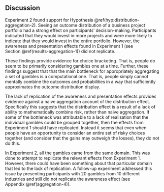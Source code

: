 ## Discussion {#discussion-aggregation-4}

Experiment 2 found support for
Hypothesis \@ref(hyp:distribution-aggregation-2). Seeing an outcome
distribution of a business project portfolio had a strong effect on
participants' decision-making. Participants indicated that they would invest in
more projects and were more likely to indicate that they would invest in the
entire portfolio. However, the awareness and presentation effects found in
Experiment 1 (see Section \@ref(results-aggregation-1)) did not replicate.

These findings provide evidence for choice bracketing. That is, people do seem
to be primarily considering gambles one at a time. Further, these findings
suggest that that the main bottleneck for appropriately aggregating a set of
gambles is a computational one. That is, people simply cannot mentally combine
the outcomes and probabilities in a way that sufficiently approximates the
outcome distribution display.

The lack of replication of the awareness and presentation effects provides
evidence against a naive aggregation account of the distribution effect.
Specifically this suggests that the distribution effect is a result of a lack of
ability to mathematically combine risk, rather than naive aggregation. If some
of the bottleneck was attributable to a lack of realisation that the individual
gambles could be grouped together, then the effects from Experiment 1 should
have replicated. Instead it seems that even when people have an opportunity to
consider an entire set of risky choices together (and consider that the gains
may outweigh the losses), they do not do this.

In Experiment 2, all the gambles came from the same domain. This was done to
attempt to replicate the relevant effects from Experiment 1. However, there
could have been something about that particular domain that led to the lack of
replication. A follow-up experiment addressed this issue by presenting
participants with 20 gambles from 10 different industries and still did not
replicate the awareness effect (see Appendix \@ref(aggregation-4)).
